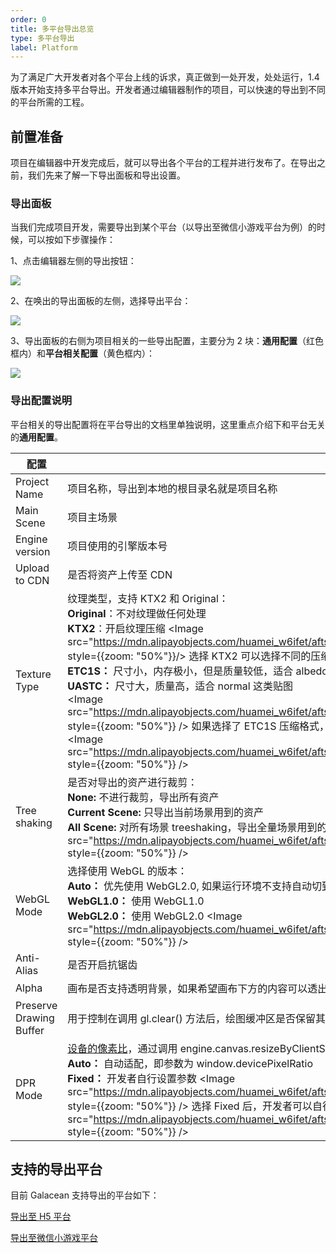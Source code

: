 ```yaml
---
order: 0
title: 多平台导出总览
type: 多平台导出
label: Platform
---
```


为了满足广大开发者对各个平台上线的诉求，真正做到一处开发，处处运行，1.4 版本开始支持多平台导出。开发者通过编辑器制作的项目，可以快速的导出到不同的平台所需的工程。

## 前置准备
项目在编辑器中开发完成后，就可以导出各个平台的工程并进行发布了。在导出之前，我们先来了解一下导出面板和导出设置。

### 导出面板
当我们完成项目开发，需要导出到某个平台（以导出至微信小游戏平台为例）的时候，可以按如下步骤操作：

1、点击编辑器左侧的导出按钮：

<Image src="https://mdn.alipayobjects.com/huamei_w6ifet/afts/img/A*U2RuQLwwNXIAAAAAAAAAAAAADjCHAQ/fmt.webp" />

2、在唤出的导出面板的左侧，选择导出平台：

<Image src="https://mdn.alipayobjects.com/huamei_w6ifet/afts/img/A*50WSQoBlxpcAAAAAAAAAAAAADjCHAQ/fmt.webp" />

3、导出面板的右侧为项目相关的一些导出配置，主要分为 2 块：**通用配置**（红色框内）和**平台相关配置**（黄色框内）：

<Image src="https://mdn.alipayobjects.com/huamei_w6ifet/afts/img/A*aCiZTLygoQwAAAAAAAAAAAAADjCHAQ/fmt.webp"/>

### 导出配置说明

平台相关的导出配置将在平台导出的文档里单独说明，这里重点介绍下和平台无关的**通用配置**。

| 配置          | 描述                                                                                                                              |
| ------------- | --------------------------------------------------------------------------------------------------------------------------------- |
| Project Name | 项目名称，导出到本地的根目录名就是项目名称 |
| Main Scene | 项目主场景 |
| Engine version | 项目使用的引擎版本号 |
| Upload to CDN | 是否将资产上传至 CDN |
| Texture Type | 纹理类型，支持 KTX2 和 Original：<br/> **Original**：不对纹理做任何处理 <br/> **KTX2**：开启纹理压缩 <Image src="https://mdn.alipayobjects.com/huamei_w6ifet/afts/img/A*yHPrSrhyo0sAAAAAAAAAAAAADjCHAQ/fmt.webp" style={{zoom: "50%"}}/> 选择 KTX2 可以选择不同的压缩格式：<br/> **ETC1S：** 尺寸小，内存极小，但是质量较低，适合 albedo, specular 等贴图 <br/> **UASTC：** 尺寸大，质量高，适合 normal 这类贴图 <br/> <Image src="https://mdn.alipayobjects.com/huamei_w6ifet/afts/img/A*_Ga2SKIDvv0AAAAAAAAAAAAADjCHAQ/fmt.webp" style={{zoom: "50%"}} /> 如果选择了 ETC1S 压缩格式，可以通过 Quality 来设置压缩质量(值越大，渲染质量越好)：<Image src="https://mdn.alipayobjects.com/huamei_w6ifet/afts/img/A*ZhviTYuo7A4AAAAAAAAAAAAADjCHAQ/fmt.webp" style={{zoom: "50%"}} />|
| Tree shaking | 是否对导出的资产进行裁剪： <br/>  **None:** 不进行裁剪，导出所有资产 <br/> **Current Scene:** 只导出当前场景用到的资产 <br/> **All Scene:** 对所有场景 treeshaking，导出全量场景用到的资产 <Image src="https://mdn.alipayobjects.com/huamei_w6ifet/afts/img/A*BJbwQrdlghwAAAAAAAAAAAAADjCHAQ/fmt.webp" style={{zoom: "50%"}} />|
| WebGL Mode | 选择使用 WebGL 的版本：<br/> **Auto：** 优先使用 WebGL2.0, 如果运行环境不支持自动切到 WebGL1.0 <br/> **WebGL1.0：** 使用 WebGL1.0 <br/>  **WebGL2.0：**  使用 WebGL2.0 <Image src="https://mdn.alipayobjects.com/huamei_w6ifet/afts/img/A*HszfTJChrdEAAAAAAAAAAAAADjCHAQ/fmt.webp" style={{zoom: "50%"}} />|
| Anti-Alias | 是否开启抗锯齿 |
| Alpha | 画布是否支持透明背景，如果希望画布下方的内容可以透出可以开启 |
| Preserve Drawing Buffer | 用于控制在调用 gl.clear() 方法后，绘图缓冲区是否保留其内容 |
| DPR Mode | [设备的像素比](/docs/core/canvas)，通过调用 engine.canvas.resizeByClientSize 来控制画布的尺寸 <br/> **Auto：** 自动适配，即参数为 window.devicePixelRatio <br/> **Fixed：** 开发者自行设置参数 <Image src="https://mdn.alipayobjects.com/huamei_w6ifet/afts/img/A*EQOxSI8I8awAAAAAAAAAAAAADjCHAQ/fmt.webp" style={{zoom: "50%"}} /> 选择 Fixed 后，开发者可以自行输入需要设置的参数 <Image src="https://mdn.alipayobjects.com/huamei_w6ifet/afts/img/A*-7YfTLegt_AAAAAAAAAAAAAADjCHAQ/fmt.webp" style={{zoom: "50%"}} />| 

## 支持的导出平台
目前 Galacean 支持导出的平台如下：

[导出至 H5 平台](/docs/platform/h5/)

[导出至微信小游戏平台](/docs/platform/wechatMiniGame/)

